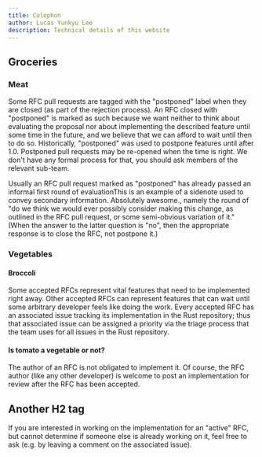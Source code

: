 ```yaml
---
title: Colophon
author: Lucas Yunkyu Lee
description: Technical details of this website
---
```


## Groceries

### Meat

Some RFC pull requests are tagged with the "postponed" label when they are closed (as part of the rejection process).
An RFC closed with "postponed" is marked as such because we want neither to think about evaluating the proposal nor about implementing the described feature until some time in the future, and we believe that we can afford to wait until then to do so.
Historically, "postponed" was used to postpone features until after 1.0.
Postponed pull requests may be re-opened when the time is right.
We don't have any formal process for that, you should ask members of the relevant sub-team.

Usually an RFC pull request marked as "postponed" has already passed an informal first round of evaluation<Sidenote>This is an example of a sidenote used to convey secondary information. Absolutely awesome.</Sidenote>,
namely the round of "do we think we would ever possibly consider making this change,
as outlined in the RFC pull request, or some semi-obvious variation of it."
(When the answer to the latter question is "no", then the appropriate response is to close the RFC, not postpone it.)

### Vegetables

#### Broccoli

Some accepted RFCs represent vital features that need to be implemented right away.
Other accepted RFCs can represent features that can wait until some arbitrary developer feels like doing the work.
Every accepted RFC has an associated issue tracking its implementation in the Rust repository; thus that associated issue can be assigned a priority via the triage process that the team uses for all issues in the Rust repository.

#### Is tomato a vegetable or not?

The author of an RFC is not obligated to implement it.
Of course, the RFC author (like any other developer) is welcome to post an implementation for review after the RFC has been accepted.

## Another H2 tag

If you are interested in working on the implementation for an "active" RFC, but cannot determine if someone else is already working on it, feel free to ask (e.g.
by leaving a comment on the associated issue).
